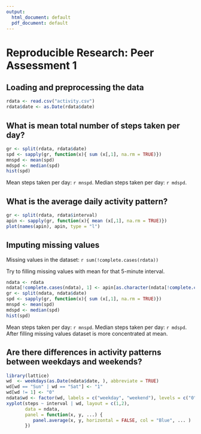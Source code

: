 ```yaml
---
output:
  html_document: default
  pdf_document: default
---
```

# Reproducible Research: Peer Assessment 1


## Loading and preprocessing the data
```r
rdata <- read.csv("activity.csv")
rdata$date <- as.Date(rdata$date)

```


## What is mean total number of steps taken per day?
```r
gr <- split(rdata, rdata$date)
spd <- sapply(gr, function(x){ sum (x[,1], na.rm = TRUE)})
mnspd <- mean(spd)
mdspd <- median(spd)
hist(spd)
```


Mean steps taken per day: `r mnspd`. Median steps taken per day: `r mdspd`.


## What is the average daily activity pattern?
```r
gr <- split(rdata, rdata$interval)
apin <- sapply(gr, function(x){ mean (x[,1], na.rm = TRUE)})
plot(names(apin), apin, type = "l")
```

## Imputing missing values
Missing values in the dataset: `r sum(!complete.cases(rdata))`

Try to filling missing values with mean for that 5-minute interval.


```r
ndata <- rdata
ndata[!complete.cases(ndata), 1] <- apin[as.character(ndata[!complete.cases(ndata), 3])]
gr <- split(ndata, ndata$date)
spd <- sapply(gr, function(x){ sum (x[,1], na.rm = TRUE)})
mnspd <- mean(spd)
mdspd <- median(spd)
hist(spd)
```

Mean steps taken per day: `r mnspd`. Median steps taken per day: `r mdspd`.
After filling missing values dataset is more concentrated at mean.

## Are there differences in activity patterns between weekdays and weekends?

```r
library(lattice)
wd  <- weekdays(as.Date(ndata$date, ), abbreviate = TRUE)
wd[wd == "Sun" | wd == "Sat"] <- "1"
wd[wd != 1] <- "0"
ndata$wd <- factor(wd, labels = c("weekday", "weekend"), levels = c("0", "1"))
xyplot(steps ~ interval | wd, layout = c(1,2), 
       data = ndata,
       panel = function(x, y, ...) {
          panel.average(x, y, horizontal = FALSE, col = "Blue", ... )
       })

```
